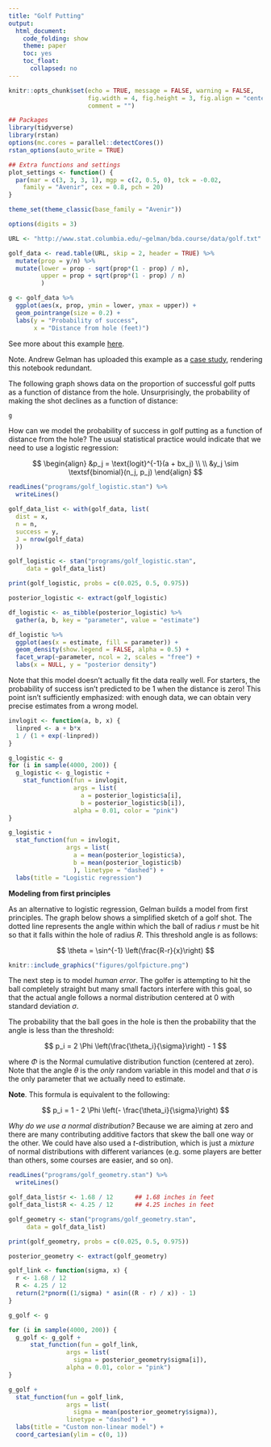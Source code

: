 ```yaml
---
title: "Golf Putting"
output:
  html_document:
    code_folding: show
    theme: paper
    toc: yes
    toc_float:
      collapsed: no
---
```


```r
knitr::opts_chunk$set(echo = TRUE, message = FALSE, warning = FALSE,
                      fig.width = 4, fig.height = 3, fig.align = "center",
                      comment = "")

## Packages
library(tidyverse)
library(rstan)
options(mc.cores = parallel::detectCores())
rstan_options(auto_write = TRUE)

## Extra functions and settings
plot_settings <- function() {
  par(mar = c(3, 3, 3, 1), mgp = c(2, 0.5, 0), tck = -0.02, 
    family = "Avenir", cex = 0.8, pch = 20)
}

theme_set(theme_classic(base_family = "Avenir"))

options(digits = 3)
```

```r
URL <- "http://www.stat.columbia.edu/~gelman/bda.course/data/golf.txt"

golf_data <- read.table(URL, skip = 2, header = TRUE) %>% 
  mutate(prop = y/n) %>% 
  mutate(lower = prop - sqrt(prop*(1 - prop) / n),
         upper = prop + sqrt(prop*(1 - prop) / n)
         )

g <- golf_data %>% 
  ggplot(aes(x, prop, ymin = lower, ymax = upper)) +
  geom_pointrange(size = 0.2) + 
  labs(y = "Probability of success",
       x = "Distance from hole (feet)")
```

See more about this example [here](http://www.stat.columbia.edu/~gelman/research/published/golf.pdf).

Note. Andrew Gelman has uploaded this example as a [case study](https://mc-stan.org/users/documentation/case-studies/golf.html), rendering this notebook redundant.

The following graph shows data on the proportion of successful golf putts as a function of distance from the hole. Unsurprisingly, the probability of making the shot declines as a function of distance:

```r
g
```

How can we model the probability of success in golf putting as a function of distance from the hole? The usual statistical practice would indicate that we need to use a logistic regression:

$$
\begin{align}
&p_j = \text{logit}^{-1}(a + bx_j) \\ \\
&y_j \sim \textsf{binomial}(n_j, p_j)
\end{align}
$$

```r
readLines("programs/golf_logistic.stan") %>% 
  writeLines()
```

```r
golf_data_list <- with(golf_data, list(
  dist = x, 
  n = n, 
  success = y, 
  J = nrow(golf_data)
  ))

golf_logistic <- stan("programs/golf_logistic.stan", 
     data = golf_data_list)
```

```r
print(golf_logistic, probs = c(0.025, 0.5, 0.975))
```

```r
posterior_logistic <- extract(golf_logistic)

df_logistic <- as_tibble(posterior_logistic) %>% 
  gather(a, b, key = "parameter", value = "estimate")

df_logistic %>% 
  ggplot(aes(x = estimate, fill = parameter)) + 
  geom_density(show.legend = FALSE, alpha = 0.5) +
  facet_wrap(~parameter, ncol = 2, scales = "free") +
  labs(x = NULL, y = "posterior density")
```

Note that this model doesn't actually fit the data really well. For starters, the probability of success isn't predicted to be 1 when the distance is zero! This point isn't sufficiently emphasized: with enough data, we can obtain very precise estimates from a wrong model.

```r
invlogit <- function(a, b, x) {
  linpred <- a + b*x
  1 / (1 + exp(-linpred))
}

g_logistic <- g
for (i in sample(4000, 200)) {
  g_logistic <- g_logistic + 
    stat_function(fun = invlogit, 
                  args = list(
                    a = posterior_logistic$a[i], 
                    b = posterior_logistic$b[i]), 
                  alpha = 0.01, color = "pink")
}

g_logistic + 
  stat_function(fun = invlogit,
                args = list(
                  a = mean(posterior_logistic$a),
                  b = mean(posterior_logistic$b)
                  ), linetype = "dashed") +
  labs(title = "Logistic regression")

```

**Modeling from first principles**

As an alternative to logistic regression, Gelman builds a model from first principles. The graph below shows a simplified sketch of a golf shot. The dotted line represents the angle within which the ball of radius $r$ must be hit so that it falls within the hole of radius $R$. This threshold angle is as follows:

$$
\theta = \sin^{-1} \left(\frac{R-r}{x}\right)
$$

```r
knitr::include_graphics("figures/golfpicture.png")
```

The next step is to model *human error*. The golfer is attempting to hit the ball completely straight but  many small factors interfere with this goal, so that the actual angle follows a normal distribution centered at 0 with standard deviation $\sigma$.

The probability that the ball goes in the hole is then the probability that the angle is less than the threshold:

$$
p_i = 2 \Phi \left(\frac{\theta_i}{\sigma}\right) - 1
$$

where $\Phi$ is the Normal cumulative distribution function (centered at zero). Note that the angle $\theta$ is the *only* random variable in this model and that $\sigma$ is the only parameter that we actually need to estimate.

**Note**. This formula is equivalent to the following:

$$
p_i = 1 - 2 \Phi \left(- \frac{\theta_i}{\sigma}\right)
$$

*Why do we use a normal distribution?* Because we are aiming at zero and there are many contributing additive factors that skew the ball one way or the other. We could have also used a $t$-distribution, which is just a *mixture* of normal distributions with different variances (e.g. some players are better than others, some courses are easier, and so on).

```r
readLines("programs/golf_geometry.stan") %>% 
  writeLines()
```

```r
golf_data_list$r <- 1.68 / 12      ## 1.68 inches in feet
golf_data_list$R <- 4.25 / 12      ## 4.25 inches in feet

golf_geometry <- stan("programs/golf_geometry.stan", 
     data = golf_data_list)
```

```r
print(golf_geometry, probs = c(0.025, 0.5, 0.975))
```

```r
posterior_geometry <- extract(golf_geometry)

golf_link <- function(sigma, x) {
  r <- 1.68 / 12
  R <- 4.25 / 12 
  return(2*pnorm((1/sigma) * asin((R - r) / x)) - 1)
}

g_golf <- g

for (i in sample(4000, 200)) {
  g_golf <- g_golf +
      stat_function(fun = golf_link, 
                args = list(
                  sigma = posterior_geometry$sigma[i]),
                alpha = 0.01, color = "pink")
}

g_golf + 
  stat_function(fun = golf_link, 
                args = list(
                  sigma = mean(posterior_geometry$sigma)),
                linetype = "dashed") +
  labs(title = "Custom non-linear model") +
  coord_cartesian(ylim = c(0, 1))
```







